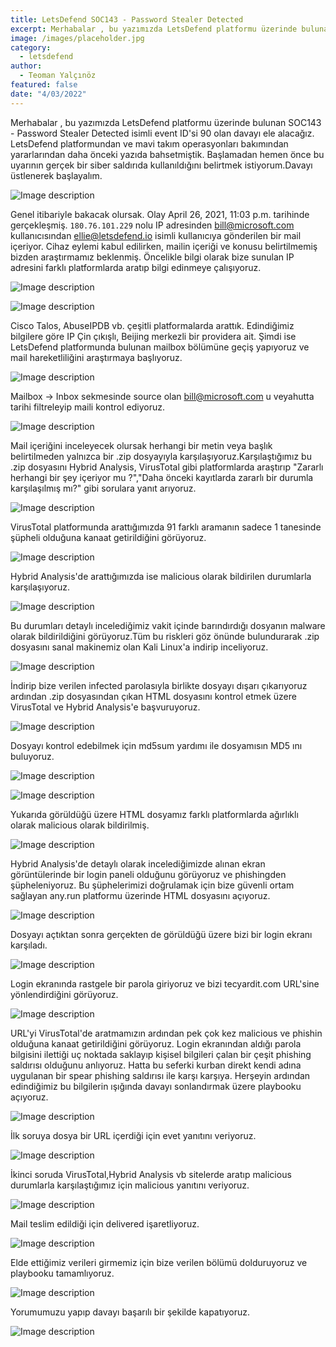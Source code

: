 ```yaml
---
title: LetsDefend SOC143 - Password Stealer Detected
excerpt: Merhabalar , bu yazımızda LetsDefend platformu üzerinde bulunan SOC143 - Password Stealer Detected isimli event ID'si 90 olan davayı ele alacağız. LetsDefend platformundan ve mavi takım operasyonları bakımından yararlarından daha önceki yazıda bahsetmiştik. Başlamadan hemen önce bu uyarının gerçek bir siber saldırıda kullanıldığını belirtmek istiyorum.Davayı üstlenerek başlayalım
image: /images/placeholder.jpg
category:
  - letsdefend
author:
  - Teoman Yalçınöz
featured: false
date: "4/03/2022"
---
```



Merhabalar , bu yazımızda LetsDefend platformu üzerinde bulunan SOC143 - Password Stealer Detected isimli event ID'si 90 olan davayı ele alacağız. LetsDefend platformundan ve mavi takım operasyonları bakımından yararlarından daha önceki yazıda bahsetmiştik. Başlamadan hemen önce bu uyarının gerçek bir siber saldırıda kullanıldığını belirtmek istiyorum.Davayı üstlenerek başlayalım.


![Image description](https://dev-to-uploads.s3.amazonaws.com/uploads/articles/7uj9di03s73dtl97abz4.png)

Genel itibariyle bakacak olursak. Olay April 26, 2021, 11:03 p.m. tarihinde gerçekleşmiş. `180.76.101.229` nolu IP adresinden bill@microsoft.com kullanıcısından ellie@letsdefend.io isimli kullanıcıya gönderilen bir mail içeriyor. Cihaz eylemi kabul edilirken, mailin içeriği ve konusu belirtilmemiş bizden araştırmamız beklenmiş. Öncelikle bilgi olarak bize sunulan IP adresini farklı platformlarda aratıp bilgi edinmeye çalışıyoruz.


![Image description](https://dev-to-uploads.s3.amazonaws.com/uploads/articles/uncn0n0wih0gomjyir7g.png)


![Image description](https://dev-to-uploads.s3.amazonaws.com/uploads/articles/vuzh87seqymex51k8zd4.png)

Cisco Talos, AbuseIPDB vb. çeşitli platformalarda arattık. Edindiğimiz bilgilere göre IP Çin çıkışlı, Beijing merkezli bir providera ait. Şimdi ise LetsDefend platformunda bulunan mailbox bölümüne geçiş yapıyoruz ve mail hareketliliğini araştırmaya başlıyoruz.


![Image description](https://dev-to-uploads.s3.amazonaws.com/uploads/articles/319gqj55madcna3eqxtz.png)

Mailbox -> Inbox sekmesinde source olan bill@microsoft.com u veyahutta tarihi filtreleyip maili kontrol ediyoruz.


![Image description](https://dev-to-uploads.s3.amazonaws.com/uploads/articles/4mo6x8w4h6x31rvc6tzs.png)

Mail içeriğini inceleyecek olursak herhangi bir metin veya başlık belirtilmeden yalnızca bir .zip dosyayıyla karşılaşıyoruz.Karşılaştığımız bu .zip dosyasını Hybrid Analysis, VirusTotal gibi platformlarda araştırıp "Zararlı herhangi bir şey içeriyor mu ?","Daha önceki kayıtlarda zararlı bir durumla karşılaşılmış mı?" gibi sorulara yanıt arıyoruz.


![Image description](https://dev-to-uploads.s3.amazonaws.com/uploads/articles/50v4xvxtxu435izm7rf0.png)

VirusTotal platformunda arattığımızda 91 farklı aramanın sadece 1 tanesinde şüpheli olduğuna kanaat getirildiğini görüyoruz.


![Image description](https://dev-to-uploads.s3.amazonaws.com/uploads/articles/pyx68005qa33hlgdl9u8.png)

Hybrid Analysis'de arattığımızda ise malicious olarak bildirilen durumlarla karşılaşıyoruz.

![Image description](https://dev-to-uploads.s3.amazonaws.com/uploads/articles/q3gczh7kc7u34403j5ut.png)

Bu durumları detaylı incelediğimiz vakit içinde barındırdığı dosyanın malware olarak bildirildiğini görüyoruz.Tüm bu riskleri göz önünde bulundurarak .zip dosyasını sanal makinemiz olan Kali Linux'a indirip inceliyoruz.


![Image description](https://dev-to-uploads.s3.amazonaws.com/uploads/articles/svimw1nilftxltftxfz3.png)

İndirip bize verilen infected parolasıyla birlikte dosyayı dışarı çıkarıyoruz ardından .zip dosyasından çıkan HTML dosyasını kontrol etmek üzere VirusTotal ve Hybrid Analysis'e başvuruyoruz.


![Image description](https://dev-to-uploads.s3.amazonaws.com/uploads/articles/saoqd7rhgkffn38hubni.png)

Dosyayı kontrol edebilmek için md5sum yardımı ile dosyamısın MD5 ını buluyoruz.


![Image description](https://dev-to-uploads.s3.amazonaws.com/uploads/articles/85ryrhovyhabjqcd62fl.png)

![Image description](https://dev-to-uploads.s3.amazonaws.com/uploads/articles/b21cbicsrdp96965uybh.png)

Yukarıda görüldüğü üzere HTML dosyamız farklı platformlarda ağırlıklı olarak malicious olarak bildirilmiş.


![Image description](https://dev-to-uploads.s3.amazonaws.com/uploads/articles/rsu4vhw7628omvb0o0qa.png)

Hybrid Analysis'de detaylı olarak incelediğimizde alınan ekran görüntülerinde bir login paneli olduğunu görüyoruz ve phishingden şüpheleniyoruz. Bu şüphelerimizi doğrulamak için bize güvenli ortam sağlayan any.run platformu üzerinde HTML dosyasını açıyoruz.


![Image description](https://dev-to-uploads.s3.amazonaws.com/uploads/articles/cvg3rjux3kr7qhh212dv.png) 

Dosyayı açtıktan sonra gerçekten de görüldüğü üzere bizi bir login ekranı karşıladı. 


![Image description](https://dev-to-uploads.s3.amazonaws.com/uploads/articles/hm3lfhhesc4iy62tyfzt.png)

Login ekranında rastgele bir parola giriyoruz ve bizi tecyardit.com URL'sine yönlendirdiğini görüyoruz.


![Image description](https://dev-to-uploads.s3.amazonaws.com/uploads/articles/azj3w1ngzj22yzm10l3l.png)

URL'yi VirusTotal'de aratmamızın ardından pek çok kez malicious ve phishin olduğuna kanaat getirildiğini görüyoruz. Login ekranından aldığı parola bilgisini ilettiği uç noktada saklayıp kişisel bilgileri çalan bir çeşit phishing saldırısı olduğunu anlıyoruz. Hatta bu seferki kurban direkt kendi adına uygulanan bir spear phishing saldırısı ile karşı karşıya. Herşeyin ardından edindiğimiz bu bilgilerin ışığında davayı sonlandırmak üzere playbooku açıyoruz.


![Image description](https://dev-to-uploads.s3.amazonaws.com/uploads/articles/amkvhba473d9gnq0ojow.png)

İlk soruya dosya bir URL içerdiği için evet yanıtını veriyoruz.


![Image description](https://dev-to-uploads.s3.amazonaws.com/uploads/articles/1d6g7p4imb92gkw0n0kz.png)

İkinci soruda VirusTotal,Hybrid Analysis vb sitelerde aratıp malicious durumlarla karşılaştığımız için malicious yanıtını veriyoruz.


![Image description](https://dev-to-uploads.s3.amazonaws.com/uploads/articles/6mjyaiucf9bs3457xg4n.png)

Mail teslim edildiği için delivered işaretliyoruz.


![Image description](https://dev-to-uploads.s3.amazonaws.com/uploads/articles/2zkqhr63oelxi0ma56yq.png)

Elde ettiğimiz verileri girmemiz için bize verilen bölümü dolduruyoruz ve playbooku tamamlıyoruz.


![Image description](https://dev-to-uploads.s3.amazonaws.com/uploads/articles/zn73nrj8cpiy7ya7qzid.png)

Yorumumuzu yapıp davayı başarılı bir şekilde kapatıyoruz.


![Image description](https://dev-to-uploads.s3.amazonaws.com/uploads/articles/57tvexu601a2ncn9hnxu.png)